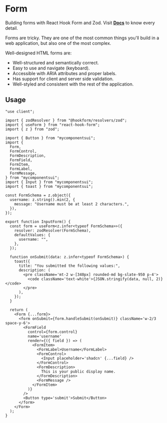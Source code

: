 

<Meta of={ComponentStories} />

# Form

Building forms with React Hook Form and Zod. Visit [**Docs**](https://ui.shadcn.com/docs/components/form) to know every detail.

Forms are tricky. They are one of the most common things you'll build in a web application, but also one of the most complex.

Well-designed HTML forms are:

- Well-structured and semantically correct.
- Easy to use and navigate (keyboard).
- Accessible with ARIA attributes and proper labels.
- Has support for client and server side validation.
- Well-styled and consistent with the rest of the application.

<Canvas of={ComponentStories.Default} />

<Controls />

## Usage

```tsx
"use client";

import { zodResolver } from "@hookform/resolvers/zod";
import { useForm } from "react-hook-form";
import { z } from "zod";

import { Button } from "mycomponentsui";
import {
  Form,
  FormControl,
  FormDescription,
  FormField,
  FormItem,
  FormLabel,
  FormMessage,
} from "mycomponentsui";
import { Input } from "mycomponentsui";
import { toast } from "mycomponentsui";

const FormSchema = z.object({
  username: z.string().min(2, {
    message: "Username must be at least 2 characters.",
  }),
});

export function InputForm() {
  const form = useForm<z.infer<typeof FormSchema>>({
    resolver: zodResolver(FormSchema),
    defaultValues: {
      username: "",
    },
  });

  function onSubmit(data: z.infer<typeof FormSchema>) {
    toast({
      title: "You submitted the following values:",
      description: (
        <pre className='mt-2 w-[340px] rounded-md bg-slate-950 p-4'>
          <code className='text-white'>{JSON.stringify(data, null, 2)}</code>
        </pre>
      ),
    });
  }

  return (
    <Form {...form}>
      <form onSubmit={form.handleSubmit(onSubmit)} className='w-2/3 space-y-6'>
        <FormField
          control={form.control}
          name='username'
          render={({ field }) => (
            <FormItem>
              <FormLabel>Username</FormLabel>
              <FormControl>
                <Input placeholder='shadcn' {...field} />
              </FormControl>
              <FormDescription>
                This is your public display name.
              </FormDescription>
              <FormMessage />
            </FormItem>
          )}
        />
        <Button type='submit'>Submit</Button>
      </form>
    </Form>
  );
}
```

